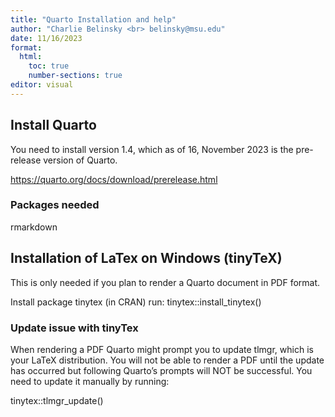 ```yaml
---
title: "Quarto Installation and help"
author: "Charlie Belinsky <br> belinsky@msu.edu"
date: 11/16/2023
format: 
  html:
    toc: true
    number-sections: true
editor: visual
---
```


## Install Quarto

You need to install version 1.4, which as of 16, November 2023 is the pre-release version of Quarto.

<https://quarto.org/docs/download/prerelease.html>

### Packages needed

rmarkdown

## Installation of LaTex on Windows (tinyTeX)

This is only needed if you plan to render a Quarto document in PDF format.  

Install package tinytex (in CRAN)
run: tinytex::install_tinytex()

### Update issue with tinyTex

When rendering a PDF Quarto might prompt you to update tlmgr, which is your LaTeX distribution. You will not be able to render a PDF until the update has occurred but following Quarto's prompts will NOT be successful.  You need to update it manually by running:

tinytex::tlmgr_update()

